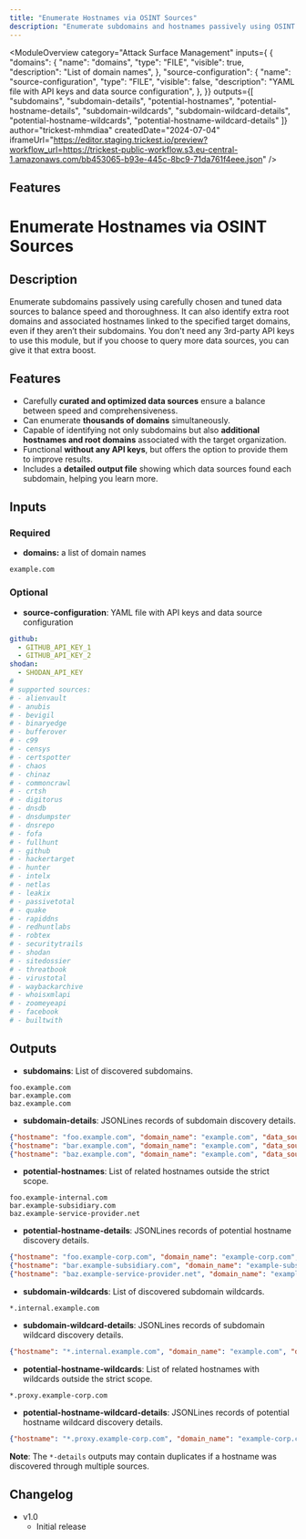 ```yaml
---
title: "Enumerate Hostnames via OSINT Sources"
description: "Enumerate subdomains and hostnames passively using OSINT data sources"
---
```



<ModuleOverview 
  category="Attack Surface Management"
  inputs={ {
  "domains": {
    "name": "domains",
    "type": "FILE",
    "visible": true,
    "description": "List of domain names",
  },
  "source-configuration": {
    "name": "source-configuration",
    "type": "FILE",
    "visible": false,
    "description": "YAML file with API keys and data source configuration",
  },
}}
  outputs={[ 
    "subdomains",
    "subdomain-details",
    "potential-hostnames",
    "potential-hostname-details",
    "subdomain-wildcards",
    "subdomain-wildcard-details",
    "potential-hostname-wildcards",
    "potential-hostname-wildcard-details"
  ]}
  author="trickest-mhmdiaa"
  createdDate="2024-07-04"
  iframeUrl="https://editor.staging.trickest.io/preview?workflow_url=https://trickest-public-workflow.s3.eu-central-1.amazonaws.com/bb453065-b93e-445c-8bc9-71da761f4eee.json"
/>

## Features
# Enumerate Hostnames via OSINT Sources

## Description
Enumerate subdomains passively using carefully chosen and tuned data sources to balance speed and thoroughness. It can also identify extra root domains and associated hostnames linked to the specified target domains, even if they aren’t their subdomains. You don't need any 3rd-party API keys to use this module, but if you choose to query more data sources, you can give it that extra boost.

## Features
- Carefully **curated and optimized data sources** ensure a balance between speed and comprehensiveness.
- Can enumerate **thousands of domains** simultaneously.
- Capable of identifying not only subdomains but also **additional hostnames and root domains** associated with the target organization.
- Functional **without any API keys**, but offers the option to provide them to improve results.
- Includes a **detailed output file** showing which data sources found each subdomain, helping you learn more.

## Inputs
### Required
- **domains:** a list of domain names
```
example.com
```

### Optional
- **source-configuration**: YAML file with API keys and data source configuration
```yaml
github:
  - GITHUB_API_KEY_1
  - GITHUB_API_KEY_2
shodan:
  - SHODAN_API_KEY
#
# supported sources:
# - alienvault
# - anubis
# - bevigil
# - binaryedge
# - bufferover
# - c99
# - censys
# - certspotter
# - chaos
# - chinaz
# - commoncrawl
# - crtsh
# - digitorus
# - dnsdb
# - dnsdumpster
# - dnsrepo
# - fofa
# - fullhunt
# - github
# - hackertarget
# - hunter
# - intelx
# - netlas
# - leakix
# - passivetotal
# - quake
# - rapiddns
# - redhuntlabs
# - robtex
# - securitytrails
# - shodan
# - sitedossier
# - threatbook
# - virustotal
# - waybackarchive
# - whoisxmlapi
# - zoomeyeapi
# - facebook
# - builtwith
```

## Outputs
- **subdomains**: List of discovered subdomains.
```
foo.example.com
bar.example.com
baz.example.com
```

- **subdomain-details**: JSONLines records of subdomain discovery details.
```json
{"hostname": "foo.example.com", "domain_name": "example.com", "data_source": "osint source", "context": "github"}
{"hostname": "bar.example.com", "domain_name": "example.com", "data_source": "osint source", "context": "shodan"}
{"hostname": "baz.example.com", "domain_name": "example.com", "data_source": "osint source", "context": "waybackarchive"}
```

- **potential-hostnames**: List of related hostnames outside the strict scope.
```
foo.example-internal.com
bar.example-subsidiary.com
baz.example-service-provider.net
```

- **potential-hostname-details**: JSONLines records of potential hostname discovery details.
```json
{"hostname": "foo.example-corp.com", "domain_name": "example-corp.com", "data_sources": "osint source", "context": "cloud tls certificate"}
{"hostname": "bar.example-subsidiary.com", "domain_name": "example-subsidiary.com", "data_sources": "osint source", "context": "reverse analytics code search"}
{"hostname": "baz.example-service-provider.net", "domain_name": "example-service-provider.net", "data_sources": "osint source", "context": "certificate transparency"}
```

- **subdomain-wildcards**: List of discovered subdomain wildcards.
```
*.internal.example.com
```

- **subdomain-wildcard-details**: JSONLines records of subdomain wildcard discovery details.
```json
{"hostname": "*.internal.example.com", "domain_name": "example.com", "data_source": "osint source", "context": "cloud tls certificate"}
```

- **potential-hostname-wildcards**: List of related hostnames with wildcards outside the strict scope.
```
*.proxy.example-corp.com
```

- **potential-hostname-wildcard-details**: JSONLines records of potential hostname wildcard discovery details.
```json
{"hostname": "*.proxy.example-corp.com", "domain_name": "example-corp.com", "data_source": "osint source", "context": "certificate transparency"}
```

**Note**: The `*-details` outputs may contain duplicates if a hostname was discovered through multiple sources.

## Changelog
- v1.0
    - Initial release